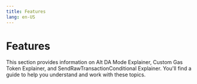 ```yaml
---
title: Features
lang: en-US
---
```



# Features

This section provides information on Alt DA Mode Explainer, Custom Gas Token Explainer, and SendRawTransactionConditional Explainer. You'll find a guide to help you understand and work with these topics.

<Cards>
  <Card title="Alt Da mode explainer" href="/stack/protocol/features/alt-da-mode" />

  <Card title="Custom gas token explainer" href="/stack/protocol/features/custom-gas-token" />

  <Card title="Sendrawtransactionconditional explainer" href="/stack/protocol/features/send-raw-transaction-conditional" />
</Cards>
